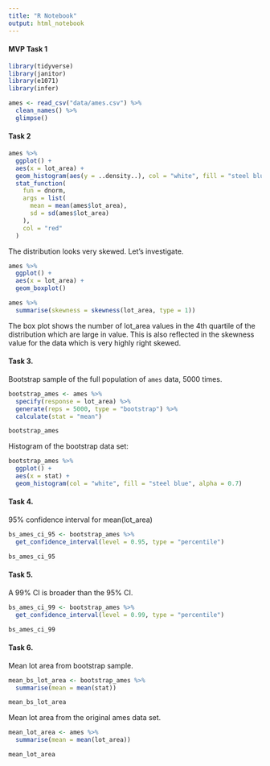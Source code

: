 ```yaml
---
title: "R Notebook"
output: html_notebook
---
```




#### MVP Task 1

```r
library(tidyverse)
library(janitor)
library(e1071)
library(infer)

ames <- read_csv("data/ames.csv") %>% 
  clean_names() %>% 
  glimpse()
```

#### Task 2

```r
ames %>% 
  ggplot() +
  aes(x = lot_area) +
  geom_histogram(aes(y = ..density..), col = "white", fill = "steel blue", alpha = 0.7) + 
  stat_function(
    fun = dnorm, 
    args = list(
      mean = mean(ames$lot_area), 
      sd = sd(ames$lot_area)
    ), 
    col = "red"
  )
```

The distribution looks very skewed. Let's investigate. 

```r
ames %>% 
  ggplot() +
  aes(x = lot_area) +
  geom_boxplot()
```
```r
ames %>% 
  summarise(skewness = skewness(lot_area, type = 1))
```
The box plot shows the number of lot_area values in the 4th quartile of the distribution which are large in value. This is also reflected in the skewness value for the data which is very highly right skewed. 

#### Task 3.

Bootstrap sample of the full population of `ames` data, 5000 times.

```r
bootstrap_ames <- ames %>% 
  specify(response = lot_area) %>% 
  generate(reps = 5000, type = "bootstrap") %>% 
  calculate(stat = "mean")

bootstrap_ames
```



Histogram of the bootstrap data set:

```r
bootstrap_ames %>% 
  ggplot() +
  aes(x = stat) + 
  geom_histogram(col = "white", fill = "steel blue", alpha = 0.7)
```

#### Task 4. 

95% confidence interval for mean(lot_area)
 
```r
bs_ames_ci_95 <- bootstrap_ames %>% 
  get_confidence_interval(level = 0.95, type = "percentile")

bs_ames_ci_95
```

#### Task 5.

A 99% CI is broader than the 95% CI.

```r
bs_ames_ci_99 <- bootstrap_ames %>% 
  get_confidence_interval(level = 0.99, type = "percentile")

bs_ames_ci_99
```

#### Task 6.

Mean lot area from bootstrap sample.

```r
mean_bs_lot_area <- bootstrap_ames %>% 
  summarise(mean = mean(stat))

mean_bs_lot_area
```
Mean lot area from the original ames data set.

```r
mean_lot_area <- ames %>% 
  summarise(mean = mean(lot_area))

mean_lot_area
```









